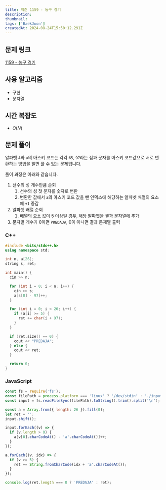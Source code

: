 ```yaml
---
title: 백준 1159 - 농구 경기
description:
thumbnail:
tags: ['BaekJoon']
createdAt: 2024-08-24T15:50:12.291Z
---
```


## 문제 링크

[1159 - 농구 경기](https://www.acmicpc.net/problem/1159)

## 사용 알고리즘

- 구현
- 문자열

## 시간 복잡도

- $O(N)$

## 문제 풀이

알파벳 `A`와 `a`의 아스키 코드는 각각 `65`, `97`라는 점과 문자를 아스키 코드값으로 서로 변환하는 방법을 알면 풀 수 있는 문제입니다.

풀이 과정은 아래와 같습니다.

1. 선수의 성 개수만큼 순회
   1. 선수의 성 첫 문자를 숫자로 변환
   2. 변환한 값에서 `a`의 아스키 코드 값을 뺀 인덱스에 해당하는 알파벳 배열의 요소에 `+1` 증감
2. 알파벳 배열 순회
   1. 배열의 요소 값이 5 이상일 경우, 해당 알파벳을 결과 문자열에 추가
3. 문자열 개수가 0이면 `PREDAJA`, 0이 아니면 결과 문제열 출력

### C++

```c++ title="C++"
#include <bits/stdc++.h>
using namespace std;

int n, a[26];
string s, ret;

int main() {
  cin >> n;

  for (int i = 0; i < n; i++) {
    cin >> s;
    a[s[0] - 97]++;
  }

  for (int i = 0; i < 26; i++) {
    if (a[i] >= 5) {
      ret += char(i + 97);
    }
  }

  if (ret.size() == 0) {
    cout << "PREDAJA";
  } else {
    cout << ret;
  }

  return 0;
}
```

### JavaScript

```js title="JavaScript"
const fs = require('fs');
const filePath = process.platform === 'linux' ? '/dev/stdin' : './input.txt';
const input = fs.readFileSync(filePath).toString().trim().split('\n');

const a = Array.from({ length: 26 }).fill(0);
let ret = '';
input.shift();

input.forEach((v) => {
  if (v.length > 0) {
    a[v[0].charCodeAt() - 'a'.charCodeAt()]++;
  }
});

a.forEach((v, idx) => {
  if (v >= 5) {
    ret += String.fromCharCode(idx + 'a'.charCodeAt());
  }
});

console.log(ret.length === 0 ? 'PREDAJA' : ret);
```
